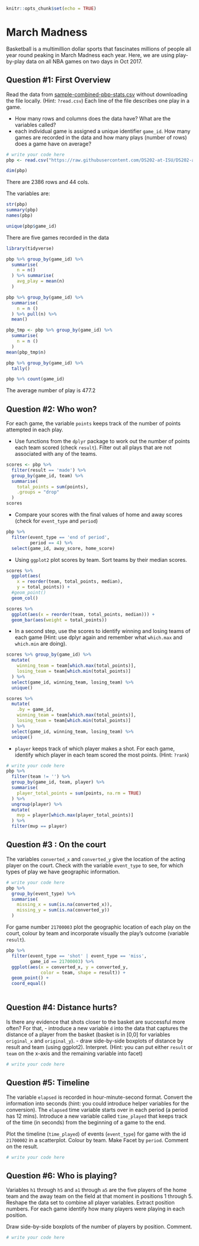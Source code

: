 ```r
knitr::opts_chunk$set(echo = TRUE)
```


# March Madness


Basketball is a multimillion dollar sports that fascinates millions of people all year round peaking in March Madness each year.
Here, we are using play-by-play data on all NBA games on two days in Oct 2017. 

## Question #1: First Overview

Read the data from [sample-combined-pbp-stats.csv](https://raw.githubusercontent.com/DS202-at-ISU/DS202-at-ISU.github.io/master/exams/sample-combined-pbp-stats.csv) without downloading the file locally. (Hint: `?read.csv`)
Each line of the file describes one play in a game. 

- How many rows and columns does the data have? What are the variables called?
- each individual game is assigned a unique identifier `game_id`. How many games are recorded in the data and how many plays (number of rows) does a game have on average?

```r
# write your code here
pbp <- read.csv("https://raw.githubusercontent.com/DS202-at-ISU/DS202-at-ISU.github.io/master/exams/sample-combined-pbp-stats.csv")

dim(pbp)
```

There are 2386 rows and 44 cols.

The variables are:

```r
str(pbp)
summary(pbp)
names(pbp)
```


```r
unique(pbp$game_id)
```

There are five games recorded in the data

```r
library(tidyverse)

pbp %>% group_by(game_id) %>% 
  summarise(
    n = n()
  ) %>% summarise(
    avg_play = mean(n)
  )

pbp %>% group_by(game_id) %>% 
  summarise(
    n = n ()
  ) %>% pull(n) %>% 
  mean()

pbp_tmp <- pbp %>% group_by(game_id) %>% 
  summarise(
    n = n ()
  ) 
mean(pbp_tmp$n)

pbp %>% group_by(game_id) %>% 
  tally()

pbp %>% count(game_id)
```

The average number of play is 477.2 


## Question #2: Who won? 

For each game, the variable `points` keeps track of the number of points attempted in each play. 

- Use functions from the `dplyr` package to work out the number of points each team scored (check `result`). Filter out all plays that are not associated with any of the teams. 

```r
scores <- pbp %>% 
  filter(result == 'made') %>% 
  group_by(game_id, team) %>% 
  summarise(
    total_points = sum(points),
    .groups = "drop"
  )
scores
```


- Compare your scores with the final values of home and away scores (check for `event_type` and `period`)

```r
pbp %>% 
  filter(event_type == 'end of period', 
         period == 4) %>% 
  select(game_id, away_score, home_score)
```


- Using `ggplot2` plot scores by team. Sort teams by their median scores.

```r
scores %>% 
  ggplot(aes(
    x = reorder(team, total_points, median), 
    y = total_points)) +
  #geom_point() 
  geom_col()
```

```r
scores %>% 
  ggplot(aes(x = reorder(team, total_points, median))) +
  geom_bar(aes(weight = total_points))
```


- In a second step, use the scores to identify winning and losing teams of each game (Hint: use dplyr again and remember what `which.max` and `which.min` are doing). 

```r
scores %>% group_by(game_id) %>% 
  mutate(
    winning_team = team[which.max(total_points)],
    losing_team = team[which.min(total_points)]
  ) %>% 
  select(game_id, winning_team, losing_team) %>% 
  unique()
```

```r
scores %>% 
  mutate(
    .by = game_id,
    winning_team = team[which.max(total_points)],
    losing_team = team[which.min(total_points)]
  ) %>% 
  select(game_id, winning_team, losing_team) %>% 
  unique()
```


- `player` keeps track of which player makes a shot. For each game,  identify which player in each team scored the most points. (Hint: `?rank`)

```r
# write your code here
pbp %>% 
  filter(team != '') %>% 
  group_by(game_id, team, player) %>% 
  summarise(
    player_total_points = sum(points, na.rm = TRUE)
  ) %>% 
  ungroup(player) %>% 
  mutate(
    mvp = player[which.max(player_total_points)]
  ) %>% 
  filter(mvp == player)
```


## Question #3 : On the court

The variables `converted_x` and `converted_y` give the location of the acting player on the court.  Check with the variable `event_type` to see, for which types of play we have geographic information.

```r
# write your code here
pbp %>% 
  group_by(event_type) %>% 
  summarise(
    missing_x = sum(is.na(converted_x)),
    missing_y = sum(is.na(converted_y))
  )
```

For game number  `21700003` plot the geographic location of each play on the court, colour by team and incorporate visually the play's outcome (variable `result`). 


```r
pbp %>% 
  filter(event_type == 'shot' | event_type == 'miss',
         game_id == 21700003) %>% 
  ggplot(aes(x = converted_x, y = converted_y,
             color = team, shape = result)) +
  geom_point() +
  coord_equal()
  
```


## Question #4: Distance hurts?

Is there any evidence that shots closer to the basket are successful more often? For that,
- introduce a new variable `d` into the data that captures the distance of a player from the basket (basket is in [0,0] for variables `original_x` and `original_y`).
- draw side-by-side boxplots of distance by result and team (using ggplot2). Interpret. (Hint: you can put either `result` or `team` on the x-axis and the remaining variable into facet)

```r
# write your code here
```



## Question #5: Timeline

The variable `elapsed` is recorded in hour-minute-second format. Convert the information into seconds (hint: you could introduce helper variables for the conversion).
The `elapsed` time variable starts over in each period (a period has 12 mins). Introduce a new variable called `time_played` that keeps track of the time (in seconds) from the beginning of a game to the end.

Plot the timeline (`time_played`) of events (`event_type`) for game with the id `21700002` in a scatterplot. Colour by team. Make Facet by `period`. Comment on the result.

```r
# write your code here
```


## Question #6: Who is playing?

Variables `h1` through `h5` and `a1` through `a5` are the five players of the home team and the away team on the field at that moment in positions 1 through 5.
Reshape the data set to combine all player variables. Extract position numbers. For each game identify how many players were playing in each position. 

Draw side-by-side boxplots of the number of players by position. Comment.

```r
# write your code here
```



